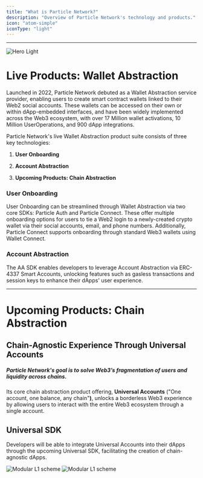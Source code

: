 ```yaml
---
title: "What is Particle Network?"
description: "Overview of Particle Network's technology and products."
icon: "atom-simple"
iconType: "light"
---
```


***

<img alt="Hero Light" classname="block dark:hidden" src="/images/hero-dark.png" />

# Live Products: Wallet Abstraction

Launched in 2022, Particle Network debuted as a Wallet Abstraction service provider, enabling users to create smart contract wallets linked to their Web2 social accounts. These wallets can be accessed on their own or within dApp-embedded interfaces, and have been widely implemented across the Web3 ecosystem, with over 17 Million wallet activations, 10 Million UserOperations, and 900 dApp integrations.

Particle Network's live Wallet Abstraction product suite consists of three key technologies:

1. **User Onboarding**

2. **Account Abstraction**

3. **Upcoming Products: Chain Abstraction**

### User Onboarding

User Onboarding can be streamlined through Wallet Abstraction via two core SDKs: Particle Auth and Particle Connect. These offer multiple onboarding options for users to tie a Web2 login to a newly-created crypto wallet via their social accounts, email, and phone numbers. Additionally, Particle Connect supports onboarding through standard Web3 wallets using Wallet Connect.

<Card title="Learn more about Wallet Abstraction" icon="wallet" href="/landing/wallet-abstraction/waas/overview" />

### Account Abstraction

The AA SDK enables developers to leverage Account Abstraction via ERC-4337 Smart Accounts, unlocking features such as gasless transactions and session keys to enhance their dApps' user experience.

<Card title="Learn more about Account Abstraction" icon="gas-pump" href="api-reference/aa/introduction" />

***

# Upcoming Products: Chain Abstraction

## Chain-Agnostic Experience Through Universal Accounts

##### Particle Network's goal is to solve Web3’s fragmentation of users and liquidity across chains.

Its core chain abstraction product offering, **Universal Accounts** ("One account, one balance, any chain"**)**, unlocks a borderless Web3 experience by allowing users to interact with the entire Web3 ecosystem through a single account.&#x20;

## Universal SDK

Developers will be able to integrate Universal Accounts into their dApps through the upcoming Universal SDK, facilitating the creation of chain-agnostic dApps.

<Frame caption="Particle Chain architecture.">
  <img className="block dark:hidden" src="/images/modular-l1.jpg" alt="Modular L1 scheme" />

  <img className="hidden dark:block" src="/images/modular-l1.jpg" alt="Modular L1 scheme" />
</Frame>